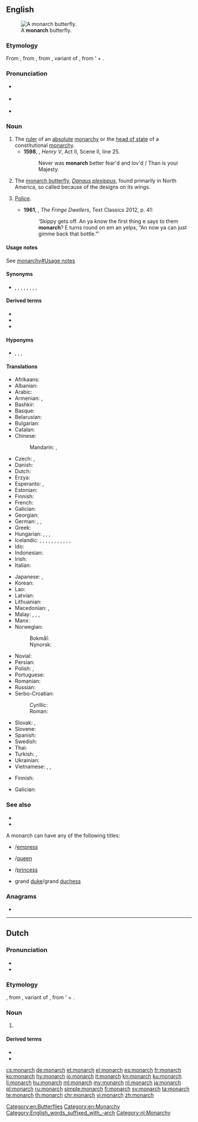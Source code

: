 {{also|Monarch}}
==English==
[[File:ComputerHotline - Danaus plexippus (by) (3).jpg|thumb|A '''monarch''' butterfly.]]

===Etymology===
From {{etyl|frm|en}} {{m|frm|monarque}}, from {{etyl|LL.|en}} {{m|la|monarcha}}, from {{etyl|grc|en}} {{m|grc|μονάρχης}}, variant of {{m|grc|μόναρχος||sole ruler}}, from '{{m|grc|μόνος||only}} + {{m|grc|ἀρχός||leader}}.

===Pronunciation===
* {{a|UK}} {{IPA|/ˈmɒnək/|lang=en}}
* {{a|US}} {{IPA|/ˈmɑnɚk/|/ˈmɑnɑɹk/|lang=en}}
* {{audio|En-us-monarch.ogg|Audio (US)|lang=en}}

===Noun===
{{en-noun}}

# The [[ruler]] of an [[absolute]] [[monarchy]] or the [[head of state]] of a constitutional [[monarchy]].
#* '''1598''', {{w|William Shakespeare}}, ''Henry V'', Act II, Scene II, line 25.
#*: Never was '''monarch''' better fear'd and lov'd / Than is your Majesty.
# The [[monarch butterfly]], ''[[Danaus plexippus]]'', found primarily in North America, so called because of the designs on its wings.
# {{lb|en|AU|slang}} [[police|Police]].
#* '''1961''', {{w|Nene Gare}}, ''The Fringe Dwellers'', Text Classics 2012, p. 41:
#*: ‘Skippy gets off. An ya know the first thing e says to them '''monarch'''? E turns round on em an yelps, “An now ya can just gimme back that bottle.”’

====Usage notes====
See [[monarchy#Usage notes]]

====Synonyms====
* {{sense|ruler}} {{l|en|autocrat}}, {{l|en|autocrator}}, {{l|en|big man}}, {{l|en|despot}}, {{l|en|dictator}}, {{l|en|Führer}}, {{l|en|potentate}}, {{l|en|sovereign}}, {{l|en|tyrant}}

====Derived terms====
* {{l|en|monarchism}}
* {{l|en|monarchist}}
* {{l|en|monarchy}}

====Hyponyms====
* {{sense|ruler}} {{l|en|emperor}}, {{l|en|empress}}, {{l|en|king}}, {{l|en|queen}}

====Translations====
{{trans-top|ruler}}
* Afrikaans: {{t|af|monarg}}
* Albanian: {{t+|sq|monark|m}}
* Arabic: {{t|ar|عَاهِل|m}}
* Armenian: {{t+|hy|միապետ}}, {{t+|hy|ինքնակալ}}
* Bashkir: {{t|ba|батша|sc=Cyrl}}
* Basque: {{t+|eu|monarka}}
* Belarusian: {{t|be|манарх|m}}
* Bulgarian: {{t+|bg|монарх|m|sc=Cyrl}}
* Catalan: {{t+|ca|monarca|m|f}}
* Chinese:
*: Mandarin: {{t+|cmn|君主|tr=jūnzhǔ|sc=Hani}}, {{t+|cmn|王|tr=wáng|sc=Hani}}
* Czech: {{t+|cs|panovník|m}}, {{t+|cs|monarcha|m}}
* Danish: {{t+|da|monark|c}}
* Dutch: {{t+|nl|monarch|m}}
* Erzya: {{t|myv|вейкинязор}}
* Esperanto: {{t|eo|monarĥo}}, {{t|eo|monarko}}
* Estonian: {{t|et|monarh}}
* Finnish: {{t+|fi|monarkki}}
* French: {{t+|fr|monarque|m}}
* Galician: {{t+|gl|monarca|m|f}}
* Georgian: {{t|ka|მონარხი}}
* German: {{t+|de|Monarch|m}}, {{t+|de|Monarchin|f}}, {{t+|de|Fürst|m}}
* Greek: {{t+|el|μονάρχης|m}}
* Hungarian: {{t+|hu|uralkodó}}, {{t+|hu|egyeduralkodó}}, {{t+|hu|fejedelem}}, {{t|hu|monarcha}}
* Icelandic: {{t|is|einvaldsherra|m}}, {{t+|is|konungur|m}}, {{t+|is|drottning|f}}, {{t|is|fursti|m}}, {{t+|is|keisari|m}}, {{t|is|einvaldur|m}}, {{t|is|einvaldur þjóðhöfðingi konungsríkis|m}}, {{t|is|einvaldur þjóðhöfðingi keisaradæmis|m}}, {{t|is|einvaldur þjóðhöfðingi furstadæmis|m}}, {{t+|is|höfðingi|m}}, {{t+|is|jöfur|m}},
* Ido: {{t+|io|monarko}}
* Indonesian: {{t+|id|raja}}
* Irish: {{t|ga|monarc|m}}
* Italian: {{t|it|monarca|m}}
{{trans-mid}}
* Japanese: {{t+|ja|君主|tr=[[くんしゅ]], kunshu|sc=Jpan}}, {{t+|ja|王|tr=[[おう]], ō|sc=Jpan}}
* Korean: {{t+|ko|군주}}
* Lao: {{t|lo|ທິລາດ}}
* Latvian: {{t|lv|monarhs|m}}
* Lithuanian: {{t|lt|monarchas|m}}
* Macedonian: {{t|mk|монарх|m}}, {{t|mk|владетел|m}}
* Malay: {{t|ms|ratu}}, {{t+|ms|raja}}, {{t|ms|permaisuri}}, {{t|ms|pemerintah}} {{qualifier|ruler}}
* Manx: {{t|gv|ard-ree|m}}
* Norwegian: 
*: Bokmål: {{t+|no|monark|m}}
*: Nynorsk: {{t|no|monark|m}}
* Novial: {{t|nov|rege}}
* Persian: {{t|fa|مونارک|tr=monârk|sc=fa-Arab}}
* Polish: {{t+|pl|monarcha|m}}, {{t+|pl|monarchini|f}}
* Portuguese: {{t+|pt|monarca|m|f}}
* Romanian: {{t+|ro|monarh|m}}
* Russian: {{t+|ru|мона́рх|m}}
* Serbo-Croatian: 
*: Cyrillic: {{t|sh|монарх|m}}
*: Roman: {{t+|sh|monarh|m}}
* Slovak: {{t|sk|panovník|m}}, {{t|sk|monarcha|m}}
* Slovene: {{t+|sl|monarh|m}}
* Spanish: {{t+|es|monarca|m|f}}
* Swedish: {{t+|sv|monark|c}}
* Thai: {{t+|th|กษัตริย์|sc=Thai}}
* Turkish: {{t+|tr|hakan}}, {{t+|tr|hükümdar}}
* Ukrainian: {{t|uk|монарх|m}}
* Vietnamese: {{t+|vi|vua}}, {{t+|vi|quân chủ}}, {{t+|vi|quốc vương}}
{{trans-bottom}}

{{trans-top|butterfly ''Danaus plexippus''}}
* Finnish: {{t+|fi|monarkkiperhonen}}
{{trans-mid}}
* Galician: {{t|gl|bolboreta monarca|f}}
{{trans-bottom}}

===See also===
* {{projectlink|wikipedia|Monarch butterfly}}
* {{specieslite|Danaus plexippus}}
A monarch can have any of the following titles:
* {{l|en|emperor}}/[[empress]]
* {{l|en|king}}/[[queen]]
* {{l|en|prince}}/[[princess]]
* grand [[duke]]/grand [[duchess]]

===Anagrams===
* {{l|en|chroman}}

[[Category:en:Butterflies]]
[[Category:en:Monarchy]]
[[Category:English_words_suffixed_with_-arch]]

----

==Dutch==
{{wikipedia|lang=nl}}

===Pronunciation===
* {{audio|Nl-monarch.ogg|Audio|lang=nl}}
* {{hyphenation|mo|narch|lang=nl}}

===Etymology===
{{der|nl|la|monarchia}}, from {{der|nl|grc|μονάρχης}}, variant of {{m|grc|μόναρχος||sole ruler}}, from '{{m|grc|μόνος||only}} + {{m|grc|ἀρχός||leader}}.

===Noun===
{{nl-noun|m|-en|monarchje}}

# {{l|en||monarch}}

====Derived terms====
* {{l|nl|monarchie}}
* {{l|nl|monarchvlinder}}

[[Category:nl:Monarchy]]

[[cs:monarch]]
[[de:monarch]]
[[et:monarch]]
[[el:monarch]]
[[es:monarch]]
[[fr:monarch]]
[[ko:monarch]]
[[hy:monarch]]
[[io:monarch]]
[[it:monarch]]
[[kn:monarch]]
[[ku:monarch]]
[[li:monarch]]
[[hu:monarch]]
[[ml:monarch]]
[[my:monarch]]
[[nl:monarch]]
[[ja:monarch]]
[[pl:monarch]]
[[ru:monarch]]
[[simple:monarch]]
[[fi:monarch]]
[[sv:monarch]]
[[ta:monarch]]
[[te:monarch]]
[[th:monarch]]
[[chr:monarch]]
[[vi:monarch]]
[[zh:monarch]]